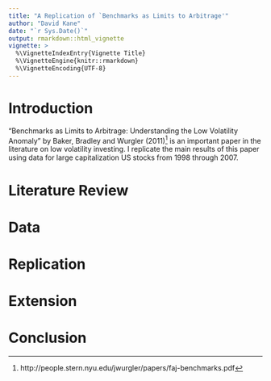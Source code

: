 ```yaml
---
title: "A Replication of `Benchmarks as Limits to Arbitrage'"
author: "David Kane"
date: "`r Sys.Date()`"
output: rmarkdown::html_vignette
vignette: >
  %\VignetteIndexEntry{Vignette Title}
  %\VignetteEngine{knitr::rmarkdown}
  %\VignetteEncoding{UTF-8}
---
```


# Introduction

"Benchmarks as Limits to Arbitrage: Understanding the Low Volatility Anomaly" by Baker, Bradley and Wurgler (2011)^[http://people.stern.nyu.edu/jwurgler/papers/faj-benchmarks.pdf] is an important paper in the literature on low volatility investing. I replicate the main results of this paper using data for large capitalization US stocks from 1998 through 2007.

# Literature Review

# Data

# Replication

# Extension

# Conclusion

